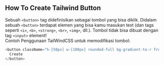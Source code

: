 ## How To Create Tailwind Button

Sebuah `<button>` tag didefinisikan sebagai tombol yang bisa diklik.
Didalam sebuah `<button>` terdapat elemen yang bisa kamu masukan text (dan tags seperti `<i>`, `<b>`, `<strong>`, `<br>`, `<img>`, dll.). Tombol tidak bisa dibuat dengan tag `<input>` element!<br>
Contoh
Penggunaan TailWindCSS untuk memodifikasi tombol:

```javascript
<button className="h-[50px] w-[100px] rounded-full bg-gradient-to-r from-pink-500 via-purple-500 to-blue-500 text-white font-extrabold">
  Create
</button>
```
